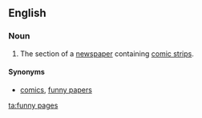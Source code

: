 ==English==
{{wikipedia|dab=funnies}}

===Noun===
{{infl|en|noun|head=[[funny]] [[pages]]}} {{pluralonly}}

# {{comics}} The section of a [[newspaper]] containing [[comic strip]]s.

====Synonyms====
* {{sense|comic strip section of a newspaper}} [[comics]], [[funny papers]]

[[ta:funny pages]]